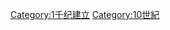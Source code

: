 {{EstablishmentsInCentury|9|10|9|11}}
{{Commonscat|10th-century establishments}}

[[Category:1千纪建立|Category:1千纪建立]]
[[Category:10世紀|Category:10世紀]]